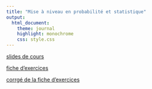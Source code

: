 ```yaml
---
title: "Mise à niveau en probabilité et statistique"
output:
  html_document:
    theme: journal
    highlight: monochrome
    css: style.css
---
```


[slides de cours](http://masedki.github.io/MANprobastat.pdf)

[fiche d'exercices](http://masedki.github.io/fiche.pdf)

[corrgé de la fiche d'exercices](http://masedki.github.io/corrige.pdf)



 
